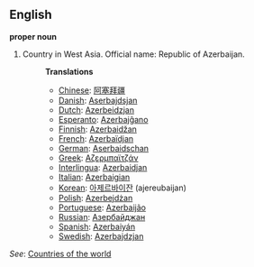 ==English==

'''proper noun'''

# Country in West Asia. Official name: Republic of Azerbaijan.
#:'''Translations'''
#:*[[Chinese]]: [[阿塞拜疆]]
#:*[[Danish]]: [[Aserbajdsjan]]
#:*[[Dutch]]: [[Azerbeidzjan]]
#:*[[Esperanto]]: [[Azerbajĝano]]
#:*[[Finnish]]: [[Azerbaidžan]]
#:*[[French]]: [[Azerbaïdjan]]
#:*[[German]]: [[Aserbaidschan]]
#:*[[Greek]]: [[Αζερμπαϊτζάν]]
#:*[[Interlingua]]: [[Azerbaidjan]]
#:*[[Italian]]: [[Azerbaigian]]
#:*[[Korean]]: [[아제르바이잔]] (ajereubaijan)
#:*[[Polish]]: [[Azerbejdżan]]
#:*[[Portuguese]]: [[Azerbaijão]]
#:*[[Russian]]: [[Азербайджан]]
#:*[[Spanish]]: [[Azerbaiyán]]
#:*[[Swedish]]: [[Azerbajdzjan]]

''See'': [[Countries of the world]]